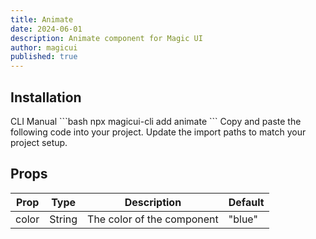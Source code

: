 ```yaml
---
title: Animate
date: 2024-06-01
description: Animate component for Magic UI
author: magicui
published: true
---
```


<ComponentPreview name='animate-demo' />

## Installation

<Tabs defaultValue='cli'>
  <TabsList>
    <TabsTrigger value='cli'>CLI</TabsTrigger>
    <TabsTrigger value='manual'>Manual</TabsTrigger>
  </TabsList>
  <TabsContent value='cli'>```bash npx magicui-cli add animate ```</TabsContent>
  <TabsContent value='manual'>
    <Steps>
      <Step>Copy and paste the following code into your project.</Step>
      <ComponentSource name='animate' />
      <Step>Update the import paths to match your project setup.</Step>
    </Steps>
  </TabsContent>
</Tabs>

<ComponentSource name='animate' />

## Props

| Prop  | Type   | Description                | Default |
| ----- | ------ | -------------------------- | ------- |
| color | String | The color of the component | "blue"  |
